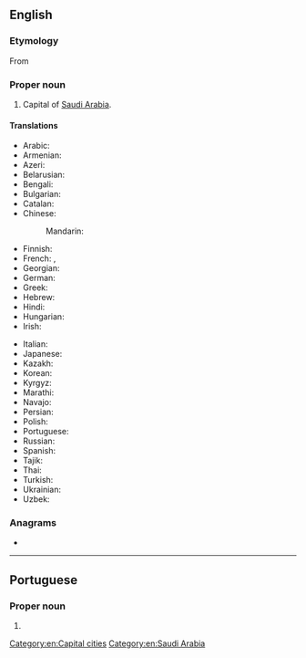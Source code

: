 ==English==
{{wikipedia}}

===Etymology===
From {{etyl|ar|en}} {{m|ar|اَلرِّيَاض}}

===Proper noun===
{{en-proper noun}}

# Capital of [[Saudi Arabia]].

====Translations====
{{trans-top|capital of Saudi Arabia}}
* Arabic: {{t+|ar|اَلرِّيَاض|m}}
* Armenian: {{t|hy|Էր Ռիադ|sc=Armn}}
* Azeri: {{t|az|Ər-Riyad}}
* Belarusian: {{t|be|Эр-Рыя́д|m|sc=Cyrl}}
* Bengali: {{t|bn|রিয়াদ|tr=riyad|sc=Beng}}
* Bulgarian: {{t|bg|Рия́д|m|sc=Cyrl}}
* Catalan: {{t|ca|Riad}}
* Chinese:
*: Mandarin: {{t+|cmn|利雅得|tr=Lìyǎdé|sc=Hani}}
* Finnish: {{t+|fi|Riad}}
* French: {{t+|fr|Riyad|m}}, {{t|fr|Riad|m}}
* Georgian: {{t|ka|ერ-რიადი|sc=Geor}}
* German: {{t+|de|Riad|n}}
* Greek: {{t+|el|Ριάντ|sc=Grek}}
* Hebrew: {{t|he|רִיַאד|m|tr=riyad|sc=Hebr}}
* Hindi: {{t|hi|रियाद|sc=Deva}}
* Hungarian: {{t+|hu|Rijád}}
* Irish: {{t|ga|Riad}}
{{trans-mid}}
* Italian: {{t|it|Riad|f}}
* Japanese: {{t|ja|リヤド|tr=Riyado}}
* Kazakh: {{t|kk|Эр-Рияд|sc=Cyrl}}
* Korean: {{t|ko|^리야드|sc=Hang}}
* Kyrgyz: {{t|ky|Эр-Рияд|sc=Cyrl}}
* Marathi: {{t|mr|रियाध|sc=Deva}}
* Navajo: {{t|nv|Wiyáád}}
* Persian: {{t+|fa|ریاض|tr=reyâz|sc=fa-Arab}}
* Polish: {{t+|pl|Rijad}}
* Portuguese: {{t|pt|Riad|f}}
* Russian: {{t+|ru|Эр-Рия́д|m}}
* Spanish: {{t+|es|Riad|m}}
* Tajik: {{t+|tg|Эр-Рияд|sc=Cyrl}}
* Thai: {{t|th|ริยาด|tr=rí-yâat}}
* Turkish: {{t|tr|Riyad}}
* Ukrainian: {{t|uk|Ер-Рія́д|m|sc=Cyrl}}
* Uzbek: {{t|uz|Ar-Riyod}}
{{trans-bottom}}

===Anagrams===
* {{anagrams|en|hydria}}

[[Category:en:Capital cities]]
[[Category:en:Saudi Arabia]]

----

==Portuguese==

===Proper noun===
{{pt-proper noun|f}}

# {{alternative form of|Riad|lang=pt}}